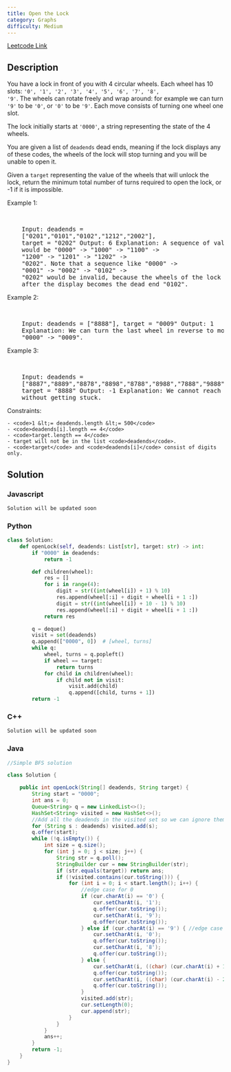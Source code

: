 ```yaml
---
title: Open the Lock
category: Graphs
difficulty: Medium
---
```


<Callout>

[Leetcode Link](https://leetcode.com/problems/open-the-lock)

</Callout>

## Description

You have a lock in front of you with 4 circular wheels. Each wheel has 10 slots: <code>&#39;0&#39;, &#39;1&#39;, &#39;2&#39;, &#39;3&#39;, &#39;4&#39;, &#39;5&#39;, &#39;6&#39;, &#39;7&#39;, &#39;8&#39;, &#39;9&#39;</code>. The wheels can rotate freely and wrap around: for example we can turn <code>&#39;9&#39;</code> to be <code>&#39;0&#39;</code>, or <code>&#39;0&#39;</code> to be <code>&#39;9&#39;</code>. Each move consists of turning one wheel one slot.

The lock initially starts at <code>&#39;0000&#39;</code>, a string representing the state of the 4 wheels.

You are given a list of <code>deadends</code> dead ends, meaning if the lock displays any of these codes, the wheels of the lock will stop turning and you will be unable to open it.

Given a <code>target</code> representing the value of the wheels that will unlock the lock, return the minimum total number of turns required to open the lock, or -1 if it is impossible.

Example 1:

<br />
<pre className="overflow-x-auto">
	Input: deadends =
	[&quot;0201&quot;,&quot;0101&quot;,&quot;0102&quot;,&quot;1212&quot;,&quot;2002&quot;],
	target = &quot;0202&quot; Output: 6 Explanation: A sequence of valid moves
	would be &quot;0000&quot; -&gt; &quot;1000&quot; -&gt; &quot;1100&quot; -&gt;
	&quot;1200&quot; -&gt; &quot;1201&quot; -&gt; &quot;1202&quot; -&gt;
	&quot;0202&quot;. Note that a sequence like &quot;0000&quot; -&gt;
	&quot;0001&quot; -&gt; &quot;0002&quot; -&gt; &quot;0102&quot; -&gt;
	&quot;0202&quot; would be invalid, because the wheels of the lock become stuck
	after the display becomes the dead end &quot;0102&quot;.
</pre>

Example 2:

<br />
<pre className="overflow-x-auto">
	Input: deadends = [&quot;8888&quot;], target = &quot;0009&quot; Output: 1
	Explanation: We can turn the last wheel in reverse to move from
	&quot;0000&quot; -&gt; &quot;0009&quot;.
</pre>

Example 3:

<br />
<pre className="overflow-x-auto">
	Input: deadends =
	[&quot;8887&quot;,&quot;8889&quot;,&quot;8878&quot;,&quot;8898&quot;,&quot;8788&quot;,&quot;8988&quot;,&quot;7888&quot;,&quot;9888&quot;],
	target = &quot;8888&quot; Output: -1 Explanation: We cannot reach the target
	without getting stuck.
</pre>

Constraints:

    - <code>1 &lt;= deadends.length &lt;= 500</code>
    - <code>deadends[i].length == 4</code>
    - <code>target.length == 4</code>
    - target will not be in the list <code>deadends</code>.
    - <code>target</code> and <code>deadends[i]</code> consist of digits only.

## Solution

### Javascript

```javascript
Solution will be updated soon
```

### Python

```python
class Solution:
    def openLock(self, deadends: List[str], target: str) -> int:
        if "0000" in deadends:
            return -1

        def children(wheel):
            res = []
            for i in range(4):
                digit = str((int(wheel[i]) + 1) % 10)
                res.append(wheel[:i] + digit + wheel[i + 1 :])
                digit = str((int(wheel[i]) + 10 - 1) % 10)
                res.append(wheel[:i] + digit + wheel[i + 1 :])
            return res

        q = deque()
        visit = set(deadends)
        q.append(["0000", 0])  # [wheel, turns]
        while q:
            wheel, turns = q.popleft()
            if wheel == target:
                return turns
            for child in children(wheel):
                if child not in visit:
                    visit.add(child)
                    q.append([child, turns + 1])
        return -1

```

### C++

```cpp
Solution will be updated soon
```

### Java

```java
//Simple BFS solution

class Solution {

    public int openLock(String[] deadends, String target) {
        String start = "0000";
        int ans = 0;
        Queue<String> q = new LinkedList<>();
        HashSet<String> visited = new HashSet<>();
        //Add all the deadends in the visited set so we can ignore them and visited values altogether.
        for (String s : deadends) visited.add(s);
        q.offer(start);
        while (!q.isEmpty()) {
            int size = q.size();
            for (int j = 0; j < size; j++) {
                String str = q.poll();
                StringBuilder cur = new StringBuilder(str);
                if (str.equals(target)) return ans;
                if (!visited.contains(cur.toString())) {
                    for (int i = 0; i < start.length(); i++) {
                        //edge case for 0
                        if (cur.charAt(i) == '0') {
                            cur.setCharAt(i, '1');
                            q.offer(cur.toString());
                            cur.setCharAt(i, '9');
                            q.offer(cur.toString());
                        } else if (cur.charAt(i) == '9') { //edge case for 9
                            cur.setCharAt(i, '0');
                            q.offer(cur.toString());
                            cur.setCharAt(i, '8');
                            q.offer(cur.toString());
                        } else {
                            cur.setCharAt(i, ((char) (cur.charAt(i) + 1)));
                            q.offer(cur.toString());
                            cur.setCharAt(i, ((char) (cur.charAt(i) - 2)));
                            q.offer(cur.toString());
                        }
                        visited.add(str);
                        cur.setLength(0);
                        cur.append(str);
                    }
                }
            }
            ans++;
        }
        return -1;
    }
}

```

